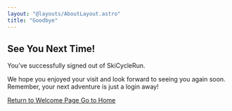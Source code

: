 ```yaml
---
layout: "@layouts/AboutLayout.astro"
title: "Goodbye"
---
```


<section class="goodbye-section">
  <h1 class="text-3xl font-bold mb-4">See You Next Time!</h1>
  <p class="mb-6 text-lg">
    You’ve successfully signed out of SkiCycleRun.
  </p>
  <p class="mb-6 text-base">
    We hope you enjoyed your visit and look forward to seeing you again soon.<br />
    Remember, your next adventure is just a login away!
  </p>
  <div class="flex flex-col items-center gap-4">
    <a href="/welcome" class="px-6 py-3 bg-skin-accent text-skin-inverted rounded shadow hover:bg-skin-accent-dark transition">
      Return to Welcome Page
    </a>
    <a href="/" class="px-6 py-3 bg-skin-base text-skin-accent rounded shadow hover:bg-skin-accent transition">
      Go to Home
    </a>
  </div>
</section>
